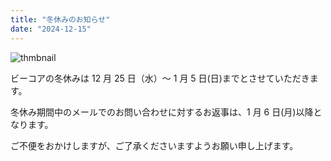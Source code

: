 ```yaml
---
title: "冬休みのお知らせ"
date: "2024-12-15"
---
```


![thmbnail](../images/News/2024/winterholiday20241212.jpg)



ビーコアの冬休みは 12 月 25 日（水）～ 1 月 5 日(日)までとさせていただきます。


冬休み期間中のメールでのお問い合わせに対するお返事は、1 月 6 日(月)以降となります。

ご不便をおかけしますが、ご了承くださいますようお願い申し上げます。
